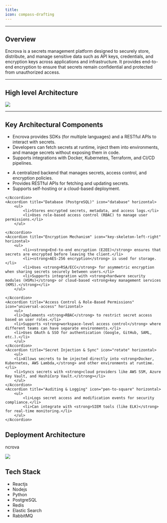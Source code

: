 ```yaml
---
title:
icon: compass-drafting
---
```


---
Overview
---
Encrova is a secrets management platform designed to securely store, distribute, and manage sensitive data such as API keys, credentials, and encryption keys across applications and infrastructure. It provides end-to-end encryption to ensure that secrets remain confidential and protected from unauthorized access.

---
High level Architecture
---

<Frame>
    <img src="/images/architecture.png" />
</Frame>

---
Key Architectural Components
---

<AccordionGroup cols={1}>
    <Accordion title="Client SDKs & APIs" icon="webhook" horizontal>
        <ul>
            <li>Encrova provides SDKs (for multiple languages) and a RESTful APIs to interact with secrets.</li>
            <li>Developers can fetch secrets at runtime, inject them into environments, and manage secrets without exposing them in code.</li>
            <li>Supports integrations with Docker, Kubernetes, Terraform, and CI/CD pipelines.</li>
            </ul>
    </Accordion>
    <Accordion title="Encrova Server" icon="server" horizontal>
        <ul>
            <li>A centralized backend that manages secrets, access control, and encryption policies.</li>
            <li>Provides RESTful APIs for fetching and updating secrets.</li>
            <li>Supports self-hosting or a cloud-based deployment.</li>
        </ul>

    </Accordion>
    <Accordion title="Database (PostgreSQL)" icon="database" horizontal>
        <ul>
            <li>Stores encrypted secrets, metadata, and access logs.</li>
            <li>Uses role-based access control (RBAC) to manage user permissions.</li>
        </ul>

    </Accordion>
    <Accordion title="Encryption Mechanism" icon="key-skeleton-left-right" horizontal>
        <ul>
            <li><strong>End-to-end encryption (E2EE)</strong> ensures that secrets are encrypted before leaving the client.</li>
            <li><strong>AES-256 encryption</strong> is used for storage.</li>
            <li>Uses <strong>RSA/ECC</strong> for asymmetric encryption when sharing secrets securely between users.</li>
            <li>Supports integration with <strong>hardware security modules (HSMs)</strong> or cloud-based <strong>key management services (KMS).</strong></li>
        </ul>

    </Accordion>
    <Accordion title="Access Control & Role-Based Permissions" icon="universal-access" horizontal>
        <ul>
        <li>Implements <strong>RBAC</strong> to restrict secret access based on user roles.</li>
        <li>Supports <strong>workspace-level access control</strong> where different teams can have separate environments.</li>
        <li>Uses OAuth & SSO for authentication (Google, GitHub, SAML, etc.).</li>
        </ul>
    </Accordion>
    <Accordion title="Secret Injection & Sync" icon="rotate" horizontal>
        <ul>
        <li>Allows secrets to be injected directly into <strong>Docker, Kubernetes, AWS Lambda,</strong> and other environments at runtime.</li>
        <li>Syncs secrets with <strong>cloud providers like AWS SSM, Azure Key Vault, and HashiCorp Vault.</strong></li>
        </ul>
    </Accordion>
    <Accordion title="Auditing & Logging" icon="pen-to-square" horizontal>
        <ul>
            <li>Logs secret access and modification events for security compliance.</li>
            <li>Can integrate with <strong>SIEM tools (like ELK)</strong> for real-time monitoring.</li>
        </ul>
    </Accordion>
</AccordionGroup>

## Deployment Architecture
ncrova
<Frame>
    <img src="/images/Encrova.png"/>
</Frame>

## Tech Stack

<ul>
    <li>Reactjs</li>
    <li>Nodejs</li>
    <li>Python</li>
    <li>PostgreSQL</li>
    <li>Redis</li>
    <li>Elastic Search</li>
    <li>RabbitMQ</li>
</ul>


